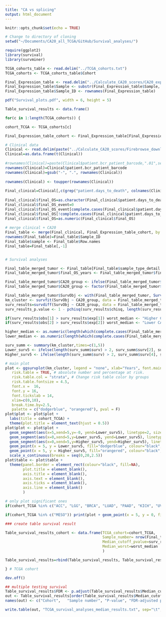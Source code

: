 ```yaml
---
title: "CA vs splicing"
output: html_document
---
```


```r
knitr::opts_chunk$set(echo = TRUE)
```

```r

# Change to directory of cloning
setwd("~/Documents/CA20_all_TCGA/GitHub/Survival_analyses/")

```

```r

require(ggplot2)
library(survival)
library(survminer)

TCGA_cohorts_table <- read.delim("../TCGA_cohorts.txt")
TCGA_cohorts <- TCGA_cohorts_table$Cohort

Final_Expression_table <- read.delim("../Calculate_CA20_scores/CA20_expression_table_TCGA_CA20allCohorts.txt")
Final_Expression_table$Sample <- substr(Final_Expression_table$Sample, 1, 12)
Final_Expression_table$Sample_ID <- rownames(Final_Expression_table)

pdf("Survival_plots.pdf", width = 6, height = 5)

Table_survival_results <- data.frame()

for(c in 1:length(TCGA_cohorts)) {

cohort_TCGA <- TCGA_cohorts[c]

Final_Expression_table_cohort <- Final_Expression_table[Final_Expression_table$Cohort %in% cohort_TCGA,]

# Clinical data
Clinical <- read.delim(paste("../Calculate_CA20_scores/Firebrowse_download/gdac.broadinstitute.org_", cohort_TCGA,".Merge_Clinical.Level_1.2016012800.0.0/", cohort_TCGA,".clin.merged.txt", sep=""), row.names = 1)
Clinical=as.data.frame(t(Clinical))
 
#rownames(Clinical)=paste(Clinical$patient.bcr_patient_barcode,".01",sep="")
rownames(Clinical)=Clinical$patient.bcr_patient_barcode
rownames(Clinical)=gsub("-", ".", rownames(Clinical))
  
rownames(Clinical) <- toupper(rownames(Clinical))
  
Final_clinical=Clinical[,c(grep("patient.days_to_death", colnames(Clinical)), grep("patient.days_to_last_followup", colnames(Clinical)), grep("patient.stage_event.pathologic_stage", colnames(Clinical)))]
  
Final_clinical$final_OS=as.character(Final_clinical$patient.days_to_death)
Final_clinical$final_OS_event=0
Final_clinical$final_OS_event[complete.cases(Final_clinical$patient.days_to_death)] <- 1
Final_clinical$final_OS[!complete.cases(Final_clinical$patient.days_to_death)] <- as.character(Final_clinical$patient.days_to_last_followup[!complete.cases(Final_clinical$patient.days_to_death)] )
Final_clinical$final_OS=as.numeric(Final_clinical$final_OS)
  
# merge clinical + CA20
Final_table <- merge(Final_clinical, Final_Expression_table_cohort, by.x=0, by.y=21, all.y = T)
rownames(Final_table)=Final_table$Sample_ID
Final_table$sample <- Final_table$Row.names
Final_table=Final_table[,-1]


# Survival analyses

Final_table_merged_tumor <- Final_table[Final_table$sample_type_detail %in% c("Primary Solid Tumor", "Primary Blood Derived Cancer") & complete.cases(Final_table$final_OS) & complete.cases(Final_table$final_OS_event),]
Final_table_merged_tumor$final_OS_years <- Final_table_merged_tumor$final_OS/365

Final_table_merged_tumor$CA20_group <- ifelse(Final_table_merged_tumor$CA20<=median(Final_table_merged_tumor$CA20), "Lower", "Higher")
Final_table_merged_tumor$CA20_group <- factor(Final_table_merged_tumor$CA20_group, levels = c("Lower", "Higher"))

Final_table_merged_tumor$SurvObj <- with(Final_table_merged_tumor, Surv(Final_table_merged_tumor$final_OS_years  , Final_table_merged_tumor$final_OS_event == 1))
km_cluster <- survfit(SurvObj ~ CA20_group, data = Final_table_merged_tumor)
surv_results=survdiff(SurvObj ~ CA20_group, data = Final_table_merged_tumor)
surv_results_p.value <- 1 - pchisq(surv_results$chisq, length(surv_results$n) - 1)

if(surv_results$obs[1] > surv_results$exp[1]) worst_median <- "Higher CA20"
if(surv_results$obs[2] > surv_results$exp[2]) worst_median <- "Lower CA20"

higher_median <- as.numeric(length(which(complete.cases(Final_table_merged_tumor$final_OS) & complete.cases(Final_table_merged_tumor$final_OS_event) & Final_table_merged_tumor$CA20_group %in% "Higher")))
lower_median <- as.numeric(length(which(complete.cases(Final_table_merged_tumor$final_OS) & complete.cases(Final_table_merged_tumor$final_OS_event) & Final_table_merged_tumor$CA20_group %in% "Lower")))

surv_summ <- summary(km_cluster,times=c(1,5))
Lower_surv5 <- ifelse(length(surv_summ$surv) > 2, surv_summ$surv[2], surv_summ$surv[1])
Higher_surv5 <- ifelse(length(surv_summ$surv) > 2, surv_summ$surv[4], surv_summ$surv[2])

# main plot
plot <- ggsurvplot(km_cluster, legend = "none", xlab="Years", font.main = 18,
   risk.table = TRUE, # absolute number and percentage at risk.
   risk.table.col = "strata", # Change risk table color by groups
   risk.table.fontsize = 4.5,
   font.x =  16,
   font.y = 16,
   font.tickslab = 14,
   xlim=c(0,10),
   break.time.by=2.5,
   palette = c("dodgerblue", "orangered"), pval = F)
plot$plot <- plot$plot +
  labs(title = cohort_TCGA) +
  theme(plot.title = element_text(hjust = 0.5))
plot$plot <- plot$plot +
  geom_segment(aes(x=5,xend=5,y=-0, yend=Lower_surv5), linetype=2, size=0.2) +
  geom_segment(aes(x=0,xend=5,y=Lower_surv5, yend=Lower_surv5), linetype=2, size=0.2) +
  geom_segment(aes(x=0,xend=5,y=Higher_surv5, yend=Higher_surv5), linetype=2, size=0.2) +
  geom_point(x = 5, y = Lower_surv5, fill="dodgerblue", colour="black", shape=21, size=3.5, stroke=0.3) +
  geom_point(x = 5, y = Higher_surv5, fill="orangered", colour="black", shape=21, size=3.5, stroke=0.3) +
  scale_x_continuous(breaks = seq(0,20,2.5))
plot$table <- plot$table + 
  theme(panel.border = element_rect(colour="black", fill=NA),
        plot.title = element_blank(),
        axis.title = element_blank(),
        axis.text = element_blank(),
        axis.ticks = element_blank(),
        axis.line = element_blank()
        )

# only plot significant ones
if(cohort_TCGA %in% c("ACC", "LGG", "BRCA", "LUAD", "PAAD", "KICH", "UVM")) print(plot)

if(cohort_TCGA %in% c("MESO")) print(plot + geom_point(x = 5, y = 0, fill="orangered", colour="black", shape=21, size=3.5, stroke=0.3))

### create table survival result

Table_survival_results_cohort <- data.frame(TCGA_cohort=cohort_TCGA,
                                            Sample_number= nrow(Final_table_merged_tumor[complete.cases(Final_table_merged_tumor$final_OS) & complete.cases(Final_table_merged_tumor$final_OS_event),]),
                                            Median_cutoff_pvalue=surv_results_p.value,
                                            Median_worst=worst_median
                                            )

Table_survival_results=rbind(Table_survival_results, Table_survival_results_cohort)

} # TCGA cohort

dev.off()

## multiple testing survival
Table_survival_results$FDR <- p.adjust(Table_survival_results$Median_cutoff_pvalue, method = "fdr")
out <- Table_survival_results[order(Table_survival_results$Median_cutoff_pvalue),c(1:3,5)]
names(out) <- c("Cohort",	"Sample number", "P-value",	"FDR-adjusted p-value")

write.table(out, "TCGA_survival_analyses_median_results.txt", sep="\t", row.names = F, quote=F)

```

